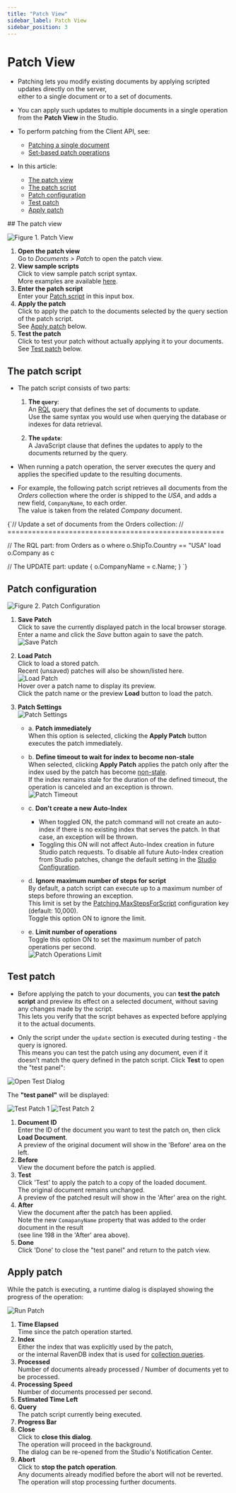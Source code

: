 ```yaml
---
title: "Patch View"
sidebar_label: Patch View
sidebar_position: 3
---
```



# Patch View
<Admonition type="note" title="Note">

* Patching lets you modify existing documents by applying scripted updates directly on the server,  
  either to a single document or to a set of documents.

* You can apply such updates to multiple documents in a single operation from the **Patch View** in the Studio.

* To perform patching from the Client API, see:
    * [Patching a single document](../../../client-api/operations/patching/single-document)
    * [Set-based patch operations](../../../client-api/operations/patching/set-based)
* In this article:  
  * [The patch view](../../../studio/database/documents/patch-view#the-patch-view)  
  * [The patch script](../../../studio/database/documents/patch-view#the-patch-script)  
  * [Patch configuration](../../../studio/database/documents/patch-view#patch-configuration)
  * [Test patch](../../../studio/database/documents/patch-view#test-patch)
  * [Apply patch](../../../studio/database/documents/patch-view#apply-patch)  

</Admonition>
## The patch view

![Figure 1. Patch View](./assets/patch-view-1.png)

1. **Open the patch view**  
   Go to _Documents &gt; Patch_ to open the patch view.
2. **View sample scripts**  
   Click to view sample patch script syntax.  
   More examples are available [here](../../../client-api/operations/patching/set-based#examples).
3. **Enter the patch script**  
   Enter your [Patch script](../../../studio/database/documents/patch-view#the-patch-script) in this input box.  
4. **Apply the patch**  
   Click to apply the patch to the documents selected by the query section of the patch script.  
   See [Apply patch](../../../studio/database/documents/patch-view#apply-patch) below.
5. **Test the patch**  
   Click to test your patch without actually applying it to your documents.  
   See [Test patch](../../../studio/database/documents/patch-view#test-patch) below.  



## The patch script

* The patch script consists of two parts:
 
  1. **The `query`**:  
  An [RQL](../../../client-api/session/querying/what-is-rql) query that defines the set of documents to update.  
  Use the same syntax you would use when querying the database or indexes for data retrieval.

  2. **The `update`**:  
  A JavaScript clause that defines the updates to apply to the documents returned by the query.

* When running a patch operation, the server executes the query and applies the specified update to the resulting documents. 

* For example, the following patch script retrieves all documents from the _Orders_ collection where the order is shipped to the _USA_,
  and adds a new field, `CompanyName`, to each order.  
  The value is taken from the related _Company_ document.

<TabItem value="something" label="sql">
<CodeBlock language="sql">
{`// Update a set of documents from the Orders collection:
// =====================================================

// The RQL part:
from Orders as o
where o.ShipTo.Country == "USA"
load o.Company as c


// The UPDATE part:
update  \{
    o.CompanyName = c.Name;
\}
`}
</CodeBlock>
</TabItem>



## Patch configuration

![Figure 2. Patch Configuration](./assets/patch-view-2.png)

1. **Save Patch**  
   Click to save the currently displayed patch in the local browser storage.  
   Enter a name and click the _Save_ button again to save the patch.  
   ![Save Patch](./assets/patch-view-save-patch.png)  
2. **Load Patch**  
   Click to load a stored patch.  
   Recent (unsaved) patches will also be shown/listed here.  
   ![Load Patch](./assets/patch-view-load-patch.png)  
   Hover over a patch name to display its preview.  
   Click the patch name or the preview **Load** button to load the patch.  
3. <a id="patch-settings"/> **Patch Settings**  
   ![Patch Settings](./assets/patch-view-settings.png)  

    * a. **Patch immediately**  
         When this option is selected, clicking the **Apply Patch** button executes the patch immediately.  

    * b. **Define timeout to wait for index to become non-stale**  
         When selected, clicking **Apply Patch** applies the patch 
         only after the index used by the patch has become [non-stale](../../../indexes/indexing-basics#stale-indexes).  
         If the index remains stale for the duration of the defined timeout, the operation is canceled and an exception is thrown.  
         ![Patch Timeout](./assets/patch-view-timeout.png)  

    * c. **Don't create a new Auto-Index**  
         * When toggled ON, the patch command will not create an auto-index if there is no existing index that serves the patch.
           In that case, an exception will be thrown.   
         * Toggling this ON will not affect Auto-Index creation in future Studio patch requests.
           To disable all future Auto-Index creation from Studio patches,
           change the default setting in the [Studio Configuration](../../../studio/database/settings/studio-configuration#disabling-auto-index-creation-on-studio-queries-or-patches).
    
    * d. **Ignore maximum number of steps for script**  
          By default, a patch script can execute up to a maximum number of steps before throwing an exception.  
          This limit is set by the [Patching.MaxStepsForScript](../../../server/configuration/patching-configuration#patching.maxstepsforscript) configuration key (default: 10,000).  
          Toggle this option ON to ignore the limit.

    * e. **Limit number of operations**  
         Toggle this option ON to set the maximum number of patch operations per second.  
         ![Patch Operations Limit](./assets/patch-view-operations-limit.png)  



## Test patch

* Before applying the patch to your documents, you can **test the patch script**
  and preview its effect on a selected document, without saving any changes made by the script.  
  This lets you verify that the script behaves as expected before applying it to the actual documents.

* Only the script under the `update` section is executed during testing - the query is ignored.  
  This means you can test the patch using any document, even if it doesn’t match the query defined in the patch script.
Click **Test** to open the "test panel":

![Open Test Dialog](./assets/patch-view-test-dialog.png)  

The **"test panel"** will be displayed:

![Test Patch 1](./assets/patch-view-test-patch-1.png)
![Test Patch 2](./assets/patch-view-test-patch-2.png)

1. **Document ID**  
   Enter the ID of the document you want to test the patch on, then click **Load Document**.  
   A preview of the original document will show in the 'Before' area on the left.
2. **Before**  
   View the document before the patch is applied.  
3. **Test**  
   Click 'Test' to apply the patch to a copy of the loaded document.  
   The original document remains unchanged.  
   A preview of the patched result will show in the 'After' area on the right.  
4. **After**  
   View the document after the patch has been applied.  
   Note the new `ComapanyName` property that was added to the order document in the result  
   (see line 198 in the 'After' area above).
5. **Done**  
   Click 'Done' to close the "test panel" and return to the patch view.  



## Apply patch

While the patch is executing, a runtime dialog is displayed showing the progress of the operation:

![Run Patch](./assets/patch-view-apply-patch.png)

1. **Time Elapsed**  
   Time since the patch operation started.
2. **Index**  
   Either the index that was explicitly used by the patch,  
   or the internal RavenDB index that is used for [collection queries](../../../client-api/faq/what-is-a-collection#collection-usages).
3. **Processed**  
   Number of documents already processed / Number of documents yet to be processed.
4. **Processing Speed**  
   Number of documents processed per second.
5. **Estimated Time Left**
6. **Query**  
   The patch script currently being executed.
7. **Progress Bar**
8. **Close**  
   Click to **close this dialog**.  
   The operation will proceed in the background.  
   The dialog can be re-opened from the Studio's Notification Center.
9. **Abort**  
   Click to **stop the patch operation**.  
   Any documents already modified before the abort will not be reverted.  
   The operation will stop processing further documents.



